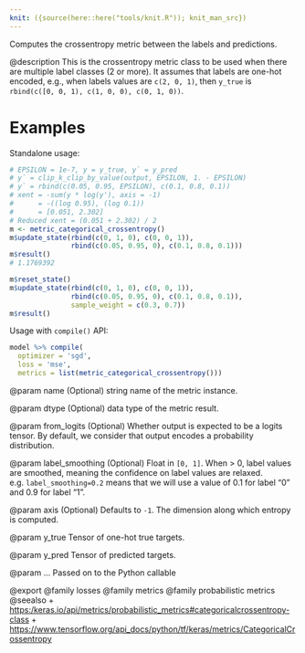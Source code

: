 ```yaml
---
knit: ({source(here::here("tools/knit.R")); knit_man_src})
---
```

Computes the crossentropy metric between the labels and predictions.

@description
This is the crossentropy metric class to be used when there are multiple
label classes (2 or more). It assumes that labels are one-hot encoded,
e.g., when labels values are `c(2, 0, 1)`, then
`y_true` is `rbind(c([0, 0, 1), c(1, 0, 0), c(0, 1, 0))`.

# Examples
Standalone usage:

```r
# EPSILON = 1e-7, y = y_true, y` = y_pred
# y` = clip_k_clip_by_value(output, EPSILON, 1. - EPSILON)
# y` = rbind(c(0.05, 0.95, EPSILON), c(0.1, 0.8, 0.1))
# xent = -sum(y * log(y'), axis = -1)
#      = -((log 0.95), (log 0.1))
#      = [0.051, 2.302]
# Reduced xent = (0.051 + 2.302) / 2
m <- metric_categorical_crossentropy()
m$update_state(rbind(c(0, 1, 0), c(0, 0, 1)),
               rbind(c(0.05, 0.95, 0), c(0.1, 0.8, 0.1)))
m$result()
# 1.1769392
```

```r
m$reset_state()
m$update_state(rbind(c(0, 1, 0), c(0, 0, 1)),
               rbind(c(0.05, 0.95, 0), c(0.1, 0.8, 0.1)),
               sample_weight = c(0.3, 0.7))
m$result()
```

Usage with `compile()` API:

```r
model %>% compile(
  optimizer = 'sgd',
  loss = 'mse',
  metrics = list(metric_categorical_crossentropy()))
```

@param name
(Optional) string name of the metric instance.

@param dtype
(Optional) data type of the metric result.

@param from_logits
(Optional) Whether output is expected to be
a logits tensor. By default, we consider that output
encodes a probability distribution.

@param label_smoothing
(Optional) Float in `[0, 1]`.
When > 0, label values are smoothed, meaning the confidence
on label values are relaxed. e.g. `label_smoothing=0.2` means
that we will use a value of 0.1 for label
"0" and 0.9 for label "1".

@param axis
(Optional) Defaults to `-1`.
The dimension along which entropy is computed.

@param y_true
Tensor of one-hot true targets.

@param y_pred
Tensor of predicted targets.

@param ...
Passed on to the Python callable

@export
@family losses
@family metrics
@family probabilistic metrics
@seealso
+ <https:/keras.io/api/metrics/probabilistic_metrics#categoricalcrossentropy-class>
+ <https://www.tensorflow.org/api_docs/python/tf/keras/metrics/CategoricalCrossentropy>

